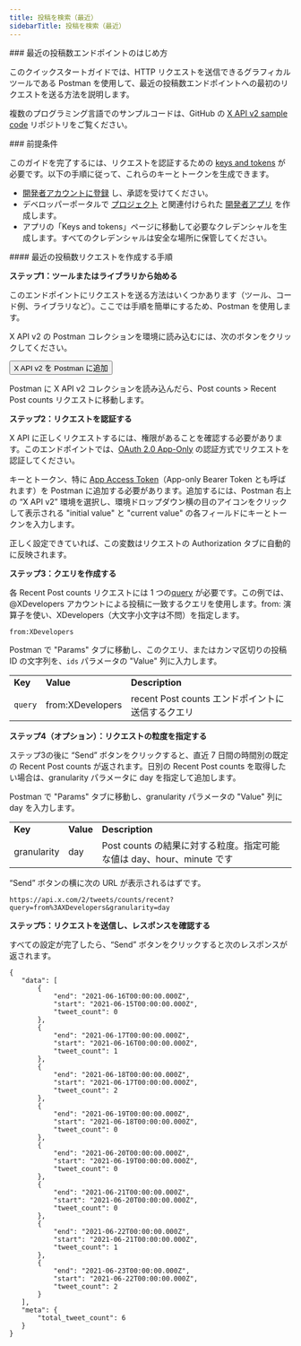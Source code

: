 ```yaml
---
title: 投稿を検索（最近）
sidebarTitle: 投稿を検索（最近）
---
```



<div id="getting-started-with-the-recent-post-counts-endpoint">
  ### 最近の投稿数エンドポイントのはじめ方
</div>

このクイックスタートガイドでは、HTTP リクエストを送信できるグラフィカルツールである Postman を使用して、最近の投稿数エンドポイントへの最初のリクエストを送る方法を説明します。

複数のプログラミング言語でのサンプルコードは、GitHub の [X API v2 sample code](https://github.com/xdevplatform/Twitter-API-v2-sample-code) リポジトリをご覧ください。

<Note>
  ### 前提条件

  このガイドを完了するには、リクエストを認証するための [keys and tokens](/ja/resources/fundamentals/authentication) が必要です。以下の手順に従って、これらのキーとトークンを生成できます。

  - [開発者アカウントに登録](https://developer.x.com/en/apply-for-access) し、承認を受けてください。
  - デベロッパーポータルで [プロジェクト](/ja/resources/fundamentals/projects) と関連付けられた [開発者アプリ](/ja/resources/fundamentals/developer-apps) を作成します。
  - アプリの「Keys and tokens」ページに移動して必要なクレデンシャルを生成します。すべてのクレデンシャルは安全な場所に保管してください。
</Note>

<div id="steps-to-build-a-recent-post-counts-request">
  #### 最近の投稿数リクエストを作成する手順
</div>

**ステップ1：ツールまたはライブラリから始める**

このエンドポイントにリクエストを送る方法はいくつかあります（ツール、コード例、ライブラリなど）。ここでは手順を簡単にするため、Postman を使用します。

X API v2 の Postman コレクションを環境に読み込むには、次のボタンをクリックしてください。

<Button href="https://app.getpostman.com/run-collection/9956214-784efcda-ed4c-4491-a4c0-a26470a67400">
  X API v2 を Postman に追加
</Button>

Postman に X API v2 コレクションを読み込んだら、Post counts > Recent Post counts リクエストに移動します。

**ステップ2：リクエストを認証する**

X API に正しくリクエストするには、権限があることを確認する必要があります。このエンドポイントでは、[OAuth 2.0 App-Only](/ja/resources/fundamentals/authentication#app-only-authentication-and-oauth-2-0-bearer-token) の認証方式でリクエストを認証してください。

キーとトークン、特に [App Access Token](/ja/resources/fundamentals/authentication#using-and-generating-an-app-only-bearer-token)（App-only Bearer Token とも呼ばれます）を Postman に追加する必要があります。追加するには、Postman 右上の “X API v2” 環境を選択し、環境ドロップダウン横の目のアイコンをクリックして表示される "initial value" と "current value" の各フィールドにキーとトークンを入力します。

正しく設定できていれば、この変数はリクエストの Authorization タブに自動的に反映されます。
 

**ステップ3：クエリを作成する**

各 Recent Post counts リクエストには 1 つの[query](/ja/x-api/posts/counts/integrate/build-a-query) が必要です。この例では、@XDevelopers アカウントによる投稿に一致するクエリを使用します。from: 演算子を使い、XDevelopers（大文字小文字は不問）を指定します。

`from:XDevelopers`

Postman で "Params" タブに移動し、このクエリ、またはカンマ区切りの投稿 ID の文字列を、`ids` パラメータの "Value" 列に入力します。

|     |     |     |
| :--- | :--- | :--- |
| **Key** | **Value** | **Description** |
| `query` | from:XDevelopers | recent Post counts エンドポイントに送信するクエリ |

**ステップ4（オプション）：リクエストの粒度を指定する**

ステップ3の後に “Send” ボタンをクリックすると、直近 7 日間の時間別の既定の Recent Post counts が返されます。日別の Recent Post counts を取得したい場合は、granularity パラメータに day を指定して追加します。

Postman で "Params" タブに移動し、granularity パラメータの "Value" 列に day を入力します。

|     |     |     |
| :--- | :--- | :--- |
| **Key** | **Value** | **Description** |
| granularity | day | Post counts の結果に対する粒度。指定可能な値は day、hour、minute です |

“Send” ボタンの横に次の URL が表示されるはずです。

`https://api.x.com/2/tweets/counts/recent?query=from%3AXDevelopers&granularity=day`

**ステップ5：リクエストを送信し、レスポンスを確認する**

すべての設定が完了したら、“Send” ボタンをクリックすると次のレスポンスが返されます。

```
{
   "data": [
       {
           "end": "2021-06-16T00:00:00.000Z",
           "start": "2021-06-15T00:00:00.000Z",
           "tweet_count": 0
       },
       {
           "end": "2021-06-17T00:00:00.000Z",
           "start": "2021-06-16T00:00:00.000Z",
           "tweet_count": 1
       },
       {
           "end": "2021-06-18T00:00:00.000Z",
           "start": "2021-06-17T00:00:00.000Z",
           "tweet_count": 2
       },
       {
           "end": "2021-06-19T00:00:00.000Z",
           "start": "2021-06-18T00:00:00.000Z",
           "tweet_count": 0
       },
       {
           "end": "2021-06-20T00:00:00.000Z",
           "start": "2021-06-19T00:00:00.000Z",
           "tweet_count": 0
       },
       {
           "end": "2021-06-21T00:00:00.000Z",
           "start": "2021-06-20T00:00:00.000Z",
           "tweet_count": 0
       },
       {
           "end": "2021-06-22T00:00:00.000Z",
           "start": "2021-06-21T00:00:00.000Z",
           "tweet_count": 1
       },
       {
           "end": "2021-06-23T00:00:00.000Z",
           "start": "2021-06-22T00:00:00.000Z",
           "tweet_count": 2
       }
   ],
   "meta": {
       "total_tweet_count": 6
   }
}
```